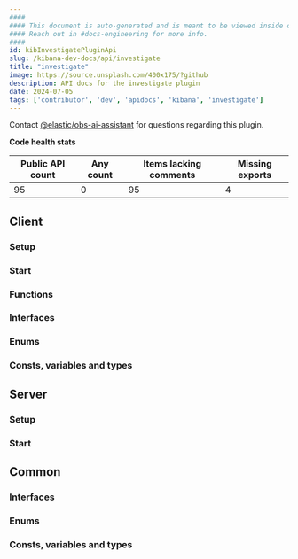 ```yaml
---
####
#### This document is auto-generated and is meant to be viewed inside our experimental, new docs system.
#### Reach out in #docs-engineering for more info.
####
id: kibInvestigatePluginApi
slug: /kibana-dev-docs/api/investigate
title: "investigate"
image: https://source.unsplash.com/400x175/?github
description: API docs for the investigate plugin
date: 2024-07-05
tags: ['contributor', 'dev', 'apidocs', 'kibana', 'investigate']
---
```




Contact [@elastic/obs-ai-assistant](https://github.com/orgs/elastic/teams/obs-ai-assistant) for questions regarding this plugin.

**Code health stats**

| Public API count  | Any count | Items lacking comments | Missing exports |
|-------------------|-----------|------------------------|-----------------|
| 95 | 0 | 95 | 4 |

## Client

### Setup
<DocDefinitionList data={[investigateObj.client.setup]}/>

### Start
<DocDefinitionList data={[investigateObj.client.start]}/>

### Functions
<DocDefinitionList data={investigateObj.client.functions}/>

### Interfaces
<DocDefinitionList data={investigateObj.client.interfaces}/>

### Enums
<DocDefinitionList data={investigateObj.client.enums}/>

### Consts, variables and types
<DocDefinitionList data={investigateObj.client.misc}/>

## Server

### Setup
<DocDefinitionList data={[investigateObj.server.setup]}/>

### Start
<DocDefinitionList data={[investigateObj.server.start]}/>

## Common

### Interfaces
<DocDefinitionList data={investigateObj.common.interfaces}/>

### Enums
<DocDefinitionList data={investigateObj.common.enums}/>

### Consts, variables and types
<DocDefinitionList data={investigateObj.common.misc}/>

